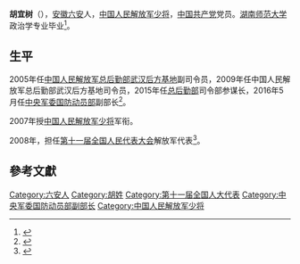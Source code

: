 '''胡宜树'''（{{bd|1956年|9月|}}），[[安徽|安徽]][[六安|六安]]人，[[中国人民解放军少将|中国人民解放军少将]]，[[中国共产党|中国共产党]]党员。[[湖南师范大学|湖南师范大学]]政治学专业毕业<ref>{{cite web|author=新华网|title=第十一届全国人大代表|url=http://news.xinhuanet.com/ziliao/2008-03/03/content_7708230.htm?node=36628|publisher=新华网|accessdate=2014-01-07|archive-date=2014-01-10|archive-url=https://web.archive.org/web/20140110211415/http://news.xinhuanet.com/ziliao/2008-03/03/content_7708230.htm?node=36628|dead-url=no}}</ref>。

==生平==
2005年任[[中国人民解放军总后勤部武汉后方基地|中国人民解放军总后勤部武汉后方基地]]副司令员，2009年任中国人民解放军总后勤部武汉后方基地司令员，2015年任[[总后勤部|总后勤部]]司令部参谋长，2016年5月任[[中央军委国防动员部|中央军委国防动员部]]副部长<ref>{{cite news|title=原总后勤部司令部参谋长胡宜树转任军委国防动员部副部长|url=http://www.thepaper.cn/newsDetail_forward_1473707|accessdate=2016-05-24|newspaper=澎湃新闻}}</ref>。

2007年授[[中国人民解放军少将|中国人民解放军少将]]军衔。

2008年，担任[[第十一届全国人民代表大会|第十一届全国人民代表大会]]解放军代表<ref>{{cite news|title=全国人大代表信息-胡宜树|url= http://210.82.31.1:8084/delegate/viewDelegate.action?dbid=112906|accessdate=2013-04-05|newspaper=全国人大网|archive-url=https://web.archive.org/web/20140527234031/http://www.npc.gov.cn/delegate/viewDelegate.action?dbid=112906|archive-date=2014-05-27|dead-url=yes}}</ref>。

==參考文獻==
{{reflist}}

{{中央军委|部}}
{{DEFAULTSORT:Hu}}
[[Category:六安人|Category:六安人]]
[[Category:胡姓|Category:胡姓]]
[[Category:第十一届全国人大代表|Category:第十一届全国人大代表]]
[[Category:中央军委国防动员部副部长|Category:中央军委国防动员部副部长]]
[[Category:中国人民解放军少将|Category:中国人民解放军少将]]